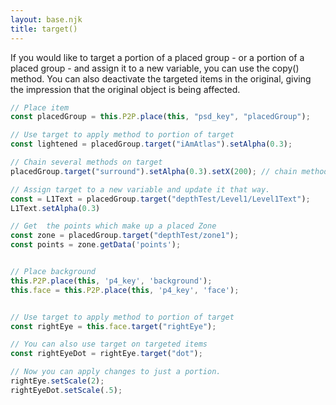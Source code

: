 ```yaml
---
layout: base.njk
title: target()
---
```


If you would like to target a portion of a placed group - or a portion of a placed group - and assign it to a new variable, you can use the copy() method. You can also deactivate the targeted items in the original, giving the impression that the original object is being affected.

```js
// Place item
const placedGroup = this.P2P.place(this, "psd_key", "placedGroup");

// Use target to apply method to portion of target
const lightened = placedGroup.target("iAmAtlas").setAlpha(0.3);

// Chain several methods on target
placedGroup.target("surround").setAlpha(0.3).setX(200); // chain methods

// Assign target to a new variable and update it that way.
const = L1Text = placedGroup.target("depthTest/Level1/Level1Text");
L1Text.setAlpha(0.3)

// Get  the points which make up a placed Zone
const zone = placedGroup.target("depthTest/zone1");
const points = zone.getData('points');
```

<Interactive outputPath="demos/output/targeting" psdKey="p4_key" >

```js 

// Place background
this.P2P.place(this, 'p4_key', 'background');
this.face = this.P2P.place(this, 'p4_key', 'face');


// Use target to apply method to portion of target
const rightEye = this.face.target("rightEye");

// You can also use target on targeted items
const rightEyeDot = rightEye.target("dot");

// Now you can apply changes to just a portion.
rightEye.setScale(2);
rightEyeDot.setScale(.5);

```
</Interactive>
